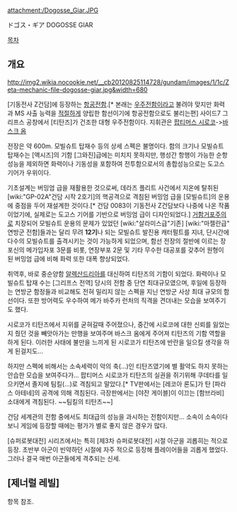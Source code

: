 attachment:/Dogosse_Giar.JPG

ドゴス・ギア
DOGOSSE GIAR

[[목차]]
== 개요 ==
http://img2.wikia.nocookie.net/__cb20120825114728/gundam/images/1/1c/Zeta-mechanic-file-dogosse-giar.jpg&width=680

[기동전사 Z건담]에 등장하는 [[항공전함]].[* 본래는 [[우주전함]]이라고 불려야 맞지만 화력과 MS 사출 능력을 [[적절]]하게 양립한 함선이기에 항공전함으로도 불리는편] 사이드7 그리프스 공창에서 [티탄즈]가 건조한 대형 우주전함이다. 지휘관은 [[팝티머스 시로코]]->[[바스크 옴]]

전장은 약 600m. 모빌슈트 탑재수 등의 상세 스펙은 불명이다. 함의 크기나 모빌슈트 탑재수는 [액시즈]의 기함 [그와진]급에는 미치지 못하지만, 행성간 항행이 가능한 순항성능을 제외하면 화력이나 기동성을 포함하여 전투함으로서의 총합성능으로는 도고스 기어가 우위이다.

기초설계는 버밍엄 급을 재활용한 것으로써, 데라즈 플리트 사건에서 지온에 탈취된 [wiki:"GP-02A"건담 시작 2호기]의 핵공격으로 격침된 버밍엄 급을 [모빌슈트]의 운용에 중점을 두어 재설계한 것이다.[* 건담 0083이 기동전사 Z건담보다 나중에 나온 작품이었기에, 실제로는 도고스 기어를 기반으로 버밍엄 급이 디자인되었다.] [[거함거포주의]]로 치장되어 모빌슈트 운용의 문제가 있었던 [wiki:"살라미스급"기존] [wiki:"마젤란급" 연방군 전함]들과는 달리 무려 '''12기'''나 되는 모빌슈트 발진용 캐터펄트를 지녀, 단시간에 다수의 모빌슈트를 출격시키는 것이 가능하게 되었으며, 함선 전장의 절반에 이르는 장포신의 메가입자포 3문를 비롯, 연장부포 2문 및 기타 무수한 대공포를 갖추어 원형이 된 버밍엄 급에 비해 화력 또한 대폭 향상되었다.

취역후, 바로 중순양함 [[알렉산드리아]]를 대신하여 티탄즈의 기함이 되었다. 화력이나 모빌슈트 탑재 수는 [그리프스 전역] 당시의 전함 중 단연 최대규모였으며, 후일에 등장하는 연방군 함정들과 비교해도 전혀 밀리지 않는 스펙을 지닌 연방군 사상 최대 규모의 함선이다. 또한 방어력도 우수하여 메가 바주카 런처의 직격을 견뎌내는 모습을 보여주기도 했다.

시로코가 티탄즈에서 지위를 굳혀갈때 주어졌으나, 중간에 시로코에 대한 신뢰를 잃었는지 줬던 것을 빼앗아가는 만행을 보여주며 바스크 옴에게 주어져 티탄즈의 기함 역할을 하게 된다. 이러한 사태에 불만을 느끼게 된 시로코가 티탄즈에 반란을 일으킬 생각을 하게 된걸지도...

하지만 스펙에 비해서는 소속세력이 악의 축(…)인 티탄즈였기에 별 활약도 하지 못하는 안습한 모습을 보여주다가... 팝티머스 시로코가 티탄즈의 실권을 쥐기위해 쿠데타를 일으키면서 졸지에 팀킬(…)로 격침되고 말았다.[* TV판에서는 [레코아 론도]가 탄 [파라스 아테네]의 공격에 의해 격침된다. 극장판에서는 [야잔 게이블]이 이끄는 [함브라비] 소대에게 격침된다. ~~팀킬의 티탄즈~~]

건담 세계관의 전함 중에서도 최대급의 성능을 과시하는 전함이지만... 소속이 소속이다보니 게임에 등장할 때에는 평가가 별로 좋지 않은 경우가 많다.

[슈퍼로봇대전] 시리즈에서는 특히 [제3차 슈퍼로봇대전] 시절 아군을 괴롭히는 적으로 등장. 초반부 아군이 빈약하던 시절에 자주 적으로 등장해 플레이어들을 괴롭게 했었다. 그러나 결국 매번 아군들에게 격추되는 신세.
== [제너럴 레빌] ==
항목 참조. 
